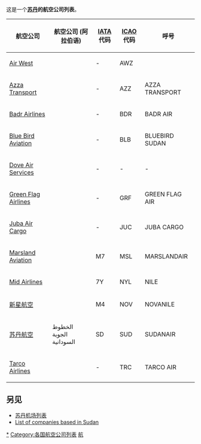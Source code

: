 这是一个'''[[苏丹|苏丹]]的航空公司列表'''。

{| border=0 cellpadding=2 cellspacing=3 class="wikitable sortable"
|- valign="middle"
! 航空公司
! 航空公司 (阿拉伯语)
! [[IATA|IATA]]代码
! [[ICAO|ICAO]]代码
! 呼号
|-
| [[Air_West|Air West]] || || - || AWZ || 
|-
| [[Azza_Transport|Azza Transport]] || || - || AZZ || AZZA TRANSPORT 
|-
| [[Badr_Airlines|Badr Airlines]] || || - || BDR || BADR AIR 
|-
| [[Blue_Bird_Aviation|Blue Bird Aviation]] || || - || BLB || BLUEBIRD SUDAN 
|-
| [[Dove_Air_Services|Dove Air Services]] || || - || - || -
|-
| [[Green_Flag_Airlines|Green Flag Airlines]] || || - || GRF || GREEN FLAG AIR
|-
| [[Juba_Air_Cargo|Juba Air Cargo]] || || - || JUC || JUBA CARGO 
|-
| [[Marsland_Aviation|Marsland Aviation]] || || M7 || MSL || MARSLANDAIR
|-
| [[Mid_Airlines|Mid Airlines]] || || 7Y || NYL || NILE 
|-
| [[新星航空|新星航空]] || || M4 || NOV || NOVANILE
|-
| [[苏丹航空|苏丹航空]] || الخطوط الجوية السودانية || SD || SUD || SUDANAIR 
|-
| [[Tarco_Airlines|Tarco Airlines]] || || - || TRC || TARCO AIR
|}

==另见==
* [[苏丹机场列表|苏丹机场列表]]
* [[List_of_companies_based_in_Sudan|List of companies based in Sudan]]
{{portalbar|Sudan|Companies|Africa}}

{{Airlines of Sudan}}
{{List of airlines}}
{{Africa topic|航空公司列表}}

[[Category:苏丹航空公司|*]]
[[Category:各国航空公司列表|Category:各国航空公司列表]]
[[Category:苏丹列表|航]]